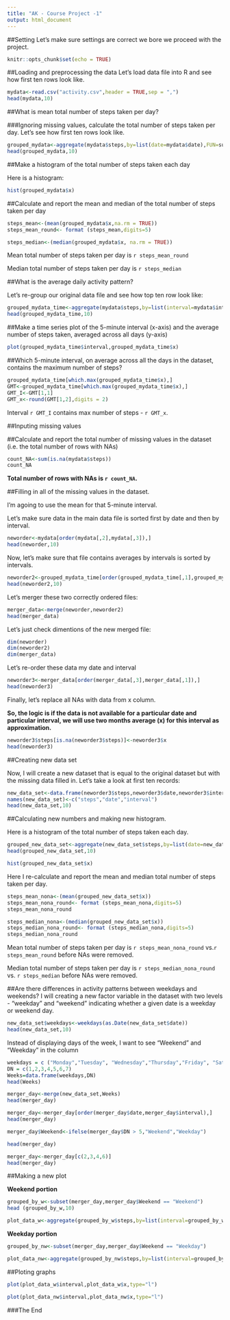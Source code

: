 ---
title: "AK - Course Project -1"
output: html_document
---

##Setting
Let's make sure settings are correct we bore we proceed with the project.
```{r setup, }
knitr::opts_chunk$set(echo = TRUE)
```

##Loading and preprocessing the data
Let's load data file into R and see how first ten rows look like.

```{r load,}
mydata<-read.csv("activity.csv",header = TRUE,sep = ",")
head(mydata,10)
```


##What is mean total number of steps taken per day?

###Ignoring missing values, calculate the total number of steps taken per day.
Let's see how first ten rows look like.
```{r group}
grouped_mydata<-aggregate(mydata$steps,by=list(date=mydata$date),FUN=sum,na.rm=TRUE)
head(grouped_mydata,10)
```
##Make a histogram of the total number of steps taken each day

Here is a histogram:
```{r hist}
hist(grouped_mydata$x)
```

##Calculate and report the mean and median of the total number of steps taken per day

```{r mean,results='hide'}
steps_mean<-(mean(grouped_mydata$x,na.rm = TRUE))
steps_mean_round<- format (steps_mean,digits=5)
```

```{r median, results='hide'}
steps_median<-(median(grouped_mydata$x, na.rm = TRUE))
```
Mean total number of steps taken per day is `r steps_mean_round`

Median total number of steps taken per day is `r steps_median`


##What is the average daily activity pattern?

Let's re-group our original data file and see how top ten row look like:

```{r re-group}
grouped_mydata_time<-aggregate(mydata$steps,by=list(interval=mydata$interval),FUN= mean, na.rm=TRUE)
head(grouped_mydata_time,10)
```

##Make a time series plot of the 5-minute interval (x-axis) and the average number of steps taken, averaged across all days (y-axis)

```{r plot}
plot(grouped_mydata_time$interval,grouped_mydata_time$x)
```

##Which 5-minute interval, on average across all the days in the dataset, contains the maximum number of steps?

```{r max steps,results='hide'}
grouped_mydata_time[which.max(grouped_mydata_time$x),]
GMT<-grouped_mydata_time[which.max(grouped_mydata_time$x),]
GMT_I<-GMT[1,1]
GMT_x<-round(GMT[1,2],digits = 2)

```
Interval `r GMT_I` contains max number of steps - `r GMT_x`.


##Inputing missing values

##Calculate and report the total number of missing values in the dataset (i.e. the total number of rows with NAs)

```{r count NA, results='hide'}
count_NA<-sum(is.na(mydata$steps))
count_NA
```

**Total number of rows with NAs is `r count_NA`.**



##Filling in all of the missing values in the dataset. 

I'm agoing to use the mean for that 5-minute interval.

Let's make sure data in the main data file is sorted first by date and then by interval.
```{r check order1}
neworder<-mydata[order(mydata[,2],mydata[,3]),]
head(neworder,10)
```
Now, let's make sure that file contains averages by intervals is sorted by intervals.

```{r check order2}
neworder2<-grouped_mydata_time[order(grouped_mydata_time[,1],grouped_mydata_time[,2]),]
head(neworder2,10)
```


Let's merger these two correctly ordered files:
```{r merger}
merger_data<-merge(neworder,neworder2)
head(merger_data)
```
Let's just check dimentions of the new merged file:
```{r, check dim}
dim(neworder)
dim(neworder2)
dim(merger_data)
```
Let's re-order these data my date and interval
```{r reorder merger_data}
neworder3<-merger_data[order(merger_data[,3],merger_data[,1]),]
head(neworder3)
```
Finally, let's replace all NAs with data from x column. 

**So, the logic is if the data is not available for a particular date and particular interval, we will use two months average (x) for this interval as approximation.**

```{r replace NAs}
neworder3$steps[is.na(neworder3$steps)]<-neworder3$x
head(neworder3)
```
##Creating new data set

Now, I will create a new dataset that is equal to the original dataset but with the missing data filled in. Let's take a look at first ten records:

```{r new data set}
new_data_set<-data.frame(neworder3$steps,neworder3$date,neworder3$interval)
names(new_data_set)<-c("steps","date","interval")
head(new_data_set,10)
```

##Calculating new numbers and making new histogram.

Here is a histogram of the total number of steps taken each day.
```{r group by date - no NA}
grouped_new_data_set<-aggregate(new_data_set$steps,by=list(date=new_data_set$date),FUN=sum)
head(grouped_new_data_set,10)
```

```{r hist - no NA}
hist(grouped_new_data_set$x)
```



Here I re-calculate and report the mean and median total number of steps taken per day. 

```{r mean  - no NAs}
steps_mean_nona<-(mean(grouped_new_data_set$x))
steps_mean_nona_round<- format (steps_mean_nona,digits=5)
steps_mean_nona_round
```

```{r median - no NAs}
steps_median_nona<-(median(grouped_new_data_set$x))
steps_median_nona_round<- format (steps_median_nona,digits=5)
steps_median_nona_round
```
Mean total number of steps taken per day is `r steps_mean_nona_round` vs.`r steps_mean_round` before NAs were removed.

Median total number of steps taken per day is `r steps_median_nona_round` vs. `r steps_median` before NAs were removed.





##Are there differences in activity patterns between weekdays and weekends?
I will creating a new factor variable in the dataset with two levels - "weekday" and "weekend" indicating whether a given date is a weekday or weekend day.

```{r add weekdays}
new_data_set$weekdays<-weekdays(as.Date(new_data_set$date))
head(new_data_set,10)
```


Instead of displaying days of the week, I want to see "Weekend" and "Weekday" in the column

```{r adding yes and no}
weekdays = c ("Monday","Tuesday", "Wednesday","Thursday","Friday", "Saturday", "Sunday")
DN = c(1,2,3,4,5,6,7)
Weeks=data.frame(weekdays,DN)
head(Weeks)

merger_day<-merge(new_data_set,Weeks)
head(merger_day)

merger_day<-merger_day[order(merger_day$date,merger_day$interval),]
head(merger_day)
```

```{r assign Weekend or Weekday}
merger_day$Weekend<-ifelse(merger_day$DN > 5,"Weekend","Weekday")

head(merger_day)
```
```{r remove columns}
merger_day<-merger_day[c(2,3,4,6)]
head(merger_day)
```


##Making a new plot

**Weekend portion**

```{r weekend portion}
grouped_by_w<-subset(merger_day,merger_day$Weekend == "Weekend")
head (grouped_by_w,10)
```

```{r aggr weekend}
plot_data_w<-aggregate(grouped_by_w$steps,by=list(interval=grouped_by_w$interval),FUN= mean)
```


**Weekday portion**

```{r non-weekend portion}
grouped_by_nw<-subset(merger_day,merger_day$Weekend == "Weekday")
```

```{r agg weekday}
plot_data_nw<-aggregate(grouped_by_nw$steps,by=list(interval=grouped_by_nw$interval),FUN= mean)
```

##Ploting graphs

```{r plot weekend grap2,echo = TRUE}
plot(plot_data_w$interval,plot_data_w$x,type="l")
```


```{r plot weekday graph,echo = TRUE}
plot(plot_data_nw$interval,plot_data_nw$x,type="l")
```

###The End
